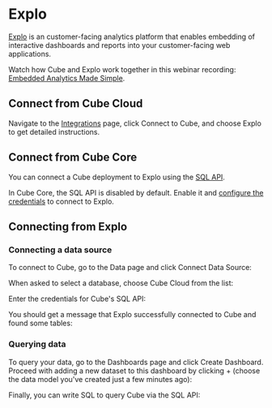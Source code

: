 # Explo

[Explo](https://www.explo.co) is an customer-facing analytics platform that
enables embedding of interactive dashboards and reports into your
customer-facing web applications.

<InfoBox>

Watch how Cube and Explo work together in this webinar recording: [Embedded
Analytics Made Simple](https://cube.dev/events/customer-facing-analytics-made-simple).

</InfoBox>

## Connect from Cube Cloud

Navigate to the [Integrations](/product/workspace/integrations#connect-specific-tools)
page, click <Btn>Connect to Cube</Btn>, and choose <Btn>Explo</Btn> to get
detailed instructions.

## Connect from Cube Core

You can connect a Cube deployment to Explo using the [SQL API][ref-sql-api].

In Cube Core, the SQL API is disabled by default. Enable it and [configure
the credentials](/product/apis-integrations/sql-api#configuration) to
connect to Explo.

## Connecting from Explo

### Connecting a data source

To connect to Cube, go to the&nbsp;<Btn>Data</Btn> page and
click&nbsp;<Btn>Connect Data Source</Btn>:

<Screenshot src="https://ucarecdn.com/0e6a6719-c2cd-4c1f-83bc-0599ca24df4b/"/>

When asked to select a database, choose&nbsp;<Btn>Cube Cloud</Btn> from the
list:

<Screenshot src="https://ucarecdn.com/af9b6cbc-c8bd-415c-91cb-fc185f82f368/"/>

Enter the credentials for Cube's SQL API:

<Screenshot src="https://ucarecdn.com/3787f4da-b5c1-463a-a9fb-7a4d02171a9e/"/>

You should get a message that Explo successfully connected to Cube and found
some tables:

<Screenshot src="https://ucarecdn.com/2431a6a1-28bb-4a01-9512-926a194fd594/"/>

### Querying data

To query your data, go to the&nbsp;<Btn>Dashboards</Btn> page and
click&nbsp;<Btn>Create Dashboard</Btn>. Proceed with adding a new dataset
to this dashboard by clicking&nbsp;<Btn>+</Btn> (choose the data model you've
created just a few minutes ago):

<Screenshot src="https://ucarecdn.com/d57adb21-9af8-4446-b5cd-296ebe5c912e/"/>

Finally, you can write SQL to query Cube via the SQL API:

<Screenshot src="https://ucarecdn.com/57387725-35bb-416b-886b-81fe564c5e75/"/>

[ref-sql-api]: /product/apis-integrations/sql-api
